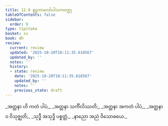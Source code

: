 ```yaml
---
title: 12.9 စူဠကာလော်ပါသကဝတ္ထု
tableOfContents: false
sidebar:
  order: 9
type: tipitaka
basket: su
book: dh
review:
  current: review
  updated: '2025-10-20T18:11:35.618567'
  updated_by: ''
  notes: ''
  history:
  - state: review
    date: '2025-10-20T18:11:35.618567'
    updated_by: ''
    notes: ''
    previous_state: draft
---
```



<DynamicBreadcrumb />


<ReviewStatus review={frontmatter.review} showDetails={true} />

<HypothesisAnnotation frontmatter={frontmatter} />

<Division number="165" book="dh" e="ch" v="18" p="38">

<Paragraph number="177" type="verses" book="dh">
_အတ္တနာ ဟိ ကတံ ပါပံ,_  
_အတ္တနာ သင်္ကိလိဿတိ;_  
_အတ္တနာ အကတံ ပါပံ,_  
_အတ္တနာဝ ဝိသုဇ္ဈတိ;_  
_သုဒ္ဓီ အသုဒ္ဓိ ပစ္စတ္တံ,_  
_နာညော အညံ ဝိသောဓယေ._
</Paragraph>
</Division>